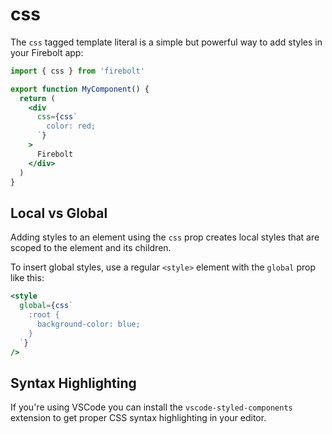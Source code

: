 <Metadata
  title='Reference: css'
  description='API Reference for the css tagged template literal.'
/>

# css

The `css` tagged template literal is a simple but powerful way to add styles in your Firebolt app:

```jsx lineNumbers
import { css } from 'firebolt'

export function MyComponent() {
  return (
    <div
      css={css`
        color: red;
      `}
    >
      Firebolt
    </div>
  )
}
```

## Local vs Global

Adding styles to an element using the `css` prop creates local styles that are scoped to the element and its children.

To insert global styles, use a regular `<style>` element with the `global` prop like this:

```jsx
<style
  global={css`
    :root {
      background-color: blue;
    }
  `}
/>
```

## Syntax Highlighting

If you're using VSCode you can install the `vscode-styled-components` extension to get proper CSS syntax highlighting in your editor.
